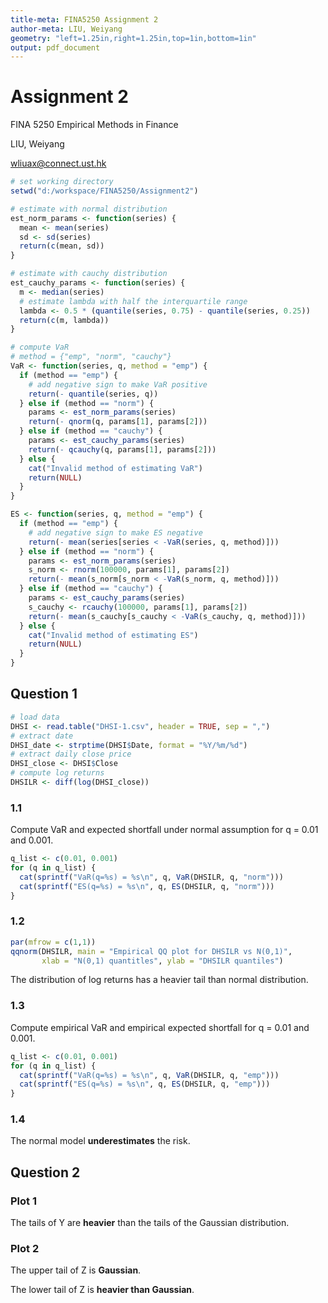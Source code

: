 ```yaml
---
title-meta: FINA5250 Assignment 2
author-meta: LIU, Weiyang
geometry: "left=1.25in,right=1.25in,top=1in,bottom=1in"
output: pdf_document
---
```


# Assignment 2
FINA 5250 Empirical Methods in Finance

LIU, Weiyang

[wliuax@connect.ust.hk](mailto:wliuax@connect.ust.hk)

```r
# set working directory
setwd("d:/workspace/FINA5250/Assignment2")
```

```r
# estimate with normal distribution
est_norm_params <- function(series) {
  mean <- mean(series)
  sd <- sd(series)
  return(c(mean, sd))
}

# estimate with cauchy distribution
est_cauchy_params <- function(series) {
  m <- median(series)
  # estimate lambda with half the interquartile range
  lambda <- 0.5 * (quantile(series, 0.75) - quantile(series, 0.25))
  return(c(m, lambda))
}

# compute VaR
# method = {"emp", "norm", "cauchy"}
VaR <- function(series, q, method = "emp") {
  if (method == "emp") {
    # add negative sign to make VaR positive
    return(- quantile(series, q))
  } else if (method == "norm") {
    params <- est_norm_params(series)
    return(- qnorm(q, params[1], params[2]))
  } else if (method == "cauchy") {
    params <- est_cauchy_params(series)
    return(- qcauchy(q, params[1], params[2]))
  } else {
    cat("Invalid method of estimating VaR")
    return(NULL)
  }
}

ES <- function(series, q, method = "emp") {
  if (method == "emp") {
    # add negative sign to make ES negative
    return(- mean(series[series < -VaR(series, q, method)]))
  } else if (method == "norm") {
    params <- est_norm_params(series)
    s_norm <- rnorm(100000, params[1], params[2])
    return(- mean(s_norm[s_norm < -VaR(s_norm, q, method)]))
  } else if (method == "cauchy") {
    params <- est_cauchy_params(series)
    s_cauchy <- rcauchy(100000, params[1], params[2])
    return(- mean(s_cauchy[s_cauchy < -VaR(s_cauchy, q, method)]))
  } else {
    cat("Invalid method of estimating ES")
    return(NULL)
  }
}
```

## Question 1

```r
# load data
DHSI <- read.table("DHSI-1.csv", header = TRUE, sep = ",")
# extract date
DHSI_date <- strptime(DHSI$Date, format = "%Y/%m/%d")
# extract daily close price
DHSI_close <- DHSI$Close
# compute log returns
DHSILR <- diff(log(DHSI_close))
```

### 1.1
Compute VaR and expected shortfall under normal assumption for q = 0.01 and 0.001.
```r
q_list <- c(0.01, 0.001)
for (q in q_list) {
  cat(sprintf("VaR(q=%s) = %s\n", q, VaR(DHSILR, q, "norm")))
  cat(sprintf("ES(q=%s) = %s\n", q, ES(DHSILR, q, "norm")))
}
```

### 1.2
```r
par(mfrow = c(1,1))
qqnorm(DHSILR, main = "Empirical QQ plot for DHSILR vs N(0,1)",
       xlab = "N(0,1) quantitles", ylab = "DHSILR quantiles")
```
The distribution of log returns has a heavier tail than normal distribution.

### 1.3
Compute empirical VaR and empirical expected shortfall for q = 0.01 and 0.001.
```r
q_list <- c(0.01, 0.001)
for (q in q_list) {
  cat(sprintf("VaR(q=%s) = %s\n", q, VaR(DHSILR, q, "emp")))
  cat(sprintf("ES(q=%s) = %s\n", q, ES(DHSILR, q, "emp")))
}
```

### 1.4
The normal model **underestimates** the risk.

## Question 2

### Plot 1
The tails of Y are **heavier** than the tails of the Gaussian distribution.

### Plot 2
The upper tail of Z is **Gaussian**.

The lower tail of Z is **heavier than Gaussian**.
